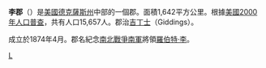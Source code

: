 {{noteTA
|T=zh-hans:李郡 (得克萨斯州);zh-hk:李郡 (德克薩斯州);zh-tw:李郡 (德克薩斯州);
}}
<!--[[File:Map_of_Texas_highlighting_Lee_County.svg|250px]]-->
{{Infobox U.S. County |
 county  = 李郡|
 state = 德克薩斯州 |
 en county  = Lee County|
 en state = Texas |
 seal = Lee County tx seal.jpg |
 map = Map_of_Texas_highlighting Lee_County.svg |
 map size = 250|
 founded = 1874|
 seat = [[Giddings,_Texas|Giddings]] | 
 area = 1,642 [[square_kilometre|km²]] (634 [[square_mile|mi²]]) |
 area water = 14 km² (6 mi²) |
 area percentage = 0.87% |
 census yr = 2000|
 pop = 15,657 |
 density = 10|
 web = www.co.lee.tx.us|
|}}
'''李郡'''（{{lang-en|Lee County}}）是[[美國|美國]][[德克薩斯州|德克薩斯州]]中部的一個郡。面積1,642平方公里。根據[[美國2000年人口普查|美國2000年人口普查]]，共有人口15,657人。郡治[[吉丁士|吉丁士]]（Giddings）。

成立於1874年4月。郡名紀念[[南北戰爭|南北戰爭]][[美利堅邦聯|南軍]]將領[[羅伯特·李|羅伯特·李]]。
{{德克萨斯州}}
{{texas-stub}}

[[Category:得克萨斯州行政区划|L]]